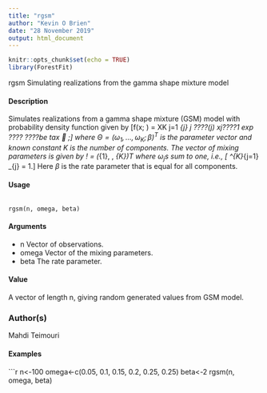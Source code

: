 ---
title: "rgsm"
author: "Kevin O Brien"
date: "28 November 2019"
output: html_document
---

```{r setup, include=FALSE}
knitr::opts_chunk$set(echo = TRUE)
library(ForestFit)
```

rgsm Simulating realizations from the gamma shape mixture model

#### Description

Simulates realizations from a gamma shape mixture (GSM) model with probability density function
given by
\[f(x; \Theta ) =
XK
j=1
\omega_{j}
\beta j
????(j)
xj????1 exp
????
????\ta be  tax

;\]
where $\Theta  = (\omega_{1}, \ldots, \omega_{K}; \beta)^T$ is the parameter vector and known constant K is the number of
components. The vector of mixing parameters is given by ! = (\omega_{1}, \ldots, \omega_{K})T where $\omega_{j}s$ sum to
one, i.e.,
\[ \sum^{K}_{j=1} \omega_{j} = 1.\] Here $\beta$ is the rate parameter that is equal for all components.

#### Usage

<pre><code>
rgsm(n, omega, beta)
</code></pre>

#### Arguments

* n Vector of observations.
* omega Vector of the mixing parameters.
* beta The rate parameter.

#### Value

A vector of length n, giving random generated values from GSM model.

### Author(s)

Mahdi Teimouri



#### Examples
```{r}

n<-100
omega<-c(0.05, 0.1, 0.15, 0.2, 0.25, 0.25)
beta<-2
rgsm(n, omega, beta)